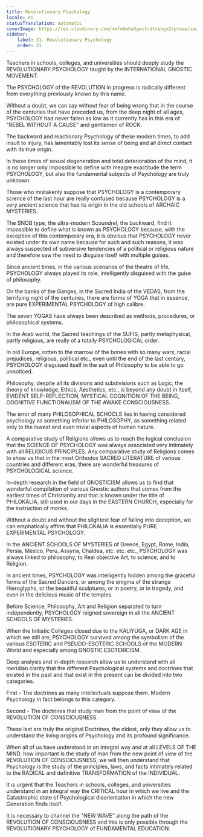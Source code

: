 ```yaml
---
title: Revolutionary Psychology
locale: en
statusTranslation: automatic
coverImage: https://res.cloudinary.com/xmfm6mhw3gwctndtcubgx2rptnae/image/upload/v1740337243/small_cover_educacion_fundamental_a051170f1c.webp
sidebar:
    label: 31. Revolutionary Psychology
    order: 31
---
```

Teachers in schools, colleges, and universities should deeply study the REVOLUTIONARY PSYCHOLOGY taught by the INTERNATIONAL GNOSTIC MOVEMENT.

The PSYCHOLOGY of the REVOLUTION in progress is radically different from everything previously known by this name.

Without a doubt, we can say without fear of being wrong that in the course of the centuries that have preceded us, from the deep night of all ages, PSYCHOLOGY had never fallen as low as it currently has in this era of "REBEL WITHOUT A CAUSE" and gentlemen of ROCK.

The backward and reactionary Psychology of these modern times, to add insult to injury, has lamentably lost its sense of being and all direct contact with its true origin.

In these times of sexual degeneration and total deterioration of the mind, it is no longer only impossible to define with meagre exactitude the term PSYCHOLOGY, but also the fundamental subjects of Psychology are truly unknown.

Those who mistakenly suppose that PSYCHOLOGY is a contemporary science of the last hour are really confused because PSYCHOLOGY is a very ancient science that has its origin in the old schools of ARCHAIC MYSTERIES.

The SNOB type, the ultra-modern Scoundrel, the backward, find it impossible to define what is known as PSYCHOLOGY because, with the exception of this contemporary era, it is obvious that PSYCHOLOGY never existed under its own name because for such and such reasons, it was always suspected of subversive tendencies of a political or religious nature and therefore saw the need to disguise itself with multiple guises.

Since ancient times, in the various scenarios of the theatre of life, PSYCHOLOGY always played its role, intelligently disguised with the guise of philosophy.

On the banks of the Ganges, in the Sacred India of the VEDAS, from the terrifying night of the centuries, there are forms of YOGA that in essence, are pure EXPERIMENTAL PSYCHOLOGY of high calibre.

The seven YOGAS have always been described as methods, procedures, or philosophical systems.

In the Arab world, the Sacred teachings of the SUFIS, partly metaphysical, partly religious, are really of a totally PSYCHOLOGICAL order.

In old Europe, rotten to the marrow of the bones with so many wars, racial prejudices, religious, political etc., even until the end of the last century, PSYCHOLOGY disguised itself in the suit of Philosophy to be able to go unnoticed.

Philosophy, despite all its divisions and subdivisions such as Logic, the theory of knowledge, Ethics, Aesthetics, etc., is beyond any doubt in itself, EVIDENT SELF-REFLECTION, MYSTICAL COGNITION OF THE BEING, COGNITIVE FUNCTIONALISM OF THE AWAKE CONSCIOUSNESS.

The error of many PHILOSOPHICAL SCHOOLS lies in having considered psychology as something inferior to PHILOSOPHY, as something related only to the lowest and even trivial aspects of human nature.

A comparative study of Religions allows us to reach the logical conclusion that the SCIENCE OF PSYCHOLOGY was always associated very intimately with all RELIGIOUS PRINCIPLES. Any comparative study of Religions comes to show us that in the most Orthodox SACRED LITERATURE of various countries and different eras, there are wonderful treasures of PSYCHOLOGICAL science.

In-depth research in the field of GNOSTICISM allows us to find that wonderful compilation of various Gnostic authors that comes from the earliest times of Christianity and that is known under the title of PHILOKALIA, still used in our days in the EASTERN CHURCH, especially for the instruction of monks.

Without a doubt and without the slightest fear of falling into deception, we can emphatically affirm that PHILOKALIA is essentially PURE EXPERIMENTAL PSYCHOLOGY.

In the ANCIENT SCHOOLS OF MYSTERIES of Greece, Egypt, Rome, India, Persia, Mexico, Peru, Assyria, Chaldea, etc. etc. etc., PSYCHOLOGY was always linked to philosophy, to Real objective Art, to science, and to Religion.

In ancient times, PSYCHOLOGY was intelligently hidden among the graceful forms of the Sacred Dancers, or among the enigma of the strange Hieroglyphs, or the beautiful sculptures, or in poetry, or in tragedy, and even in the delicious music of the temples.

Before Science, Philosophy, Art and Religion separated to turn independently, PSYCHOLOGY reigned sovereign in all the ANCIENT SCHOOLS OF MYSTERIES.

When the Initiatic Colleges closed due to the KALIYUGA, or DARK AGE in which we still are, PSYCHOLOGY survived among the symbolism of the various ESOTERIC and PSEUDO-ESOTERIC SCHOOLS of the MODERN World and especially among GNOSTIC ESOTERICISM.

Deep analysis and in-depth research allow us to understand with all meridian clarity that the different Psychological systems and doctrines that existed in the past and that exist in the present can be divided into two categories.

First - The doctrines as many intellectuals suppose them. Modern Psychology in fact belongs to this category.

Second - The doctrines that study man from the point of view of the REVOLUTION OF CONSCIOUSNESS.

These last are truly the original Doctrines, the oldest, only they allow us to understand the living origins of Psychology and its profound significance.

When all of us have understood in an integral way and at all LEVELS OF THE MIND, how important is the study of man from the new point of view of the REVOLUTION OF CONSCIOUSNESS, we will then understand that Psychology is the study of the principles, laws, and facts intimately related to the RADICAL and definitive TRANSFORMATION of the INDIVIDUAL.

It is urgent that the Teachers in schools, colleges, and universities understand in an integral way the CRITICAL hour in which we live and the Catastrophic state of Psychological disorientation in which the new Generation finds itself.

It is necessary to channel the "NEW WAVE" along the path of the REVOLUTION OF CONSCIOUSNESS and this is only possible through the REVOLUTIONARY PSYCHOLOGY of FUNDAMENTAL EDUCATION.

